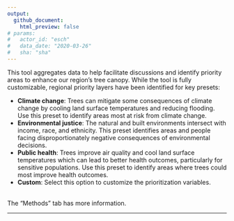 ```yaml
---
output: 
  github_document:
    html_preview: false
# params: 
#   actor_id: "esch" 
#   data_date: "2020-03-26"
#   sha: "sha"
---
```

This tool aggregates data to help facilitate discussions and identify priority areas to enhance our region’s tree canopy. While the tool is fully customizable, regional priority layers have been identified for key presets:

- **Climate change**: Trees can mitigate some consequences of climate change by cooling land surface temperatures and reducing flooding. Use this preset to identify areas most at risk from climate change.<br>
- **Environmental justice**: The natural and built environments intersect with income, race, and ethnicity. This preset identifies areas and people facing disproportionately negative consequences of environmental decisions.<br>
- **Public health**: Trees improve air quality and cool land surface temperatures which can lead to better health outcomes, particularly for sensitive populations. Use this preset to identify areas where trees could most improve health outcomes.
- **Custom**: Select this option to customize the prioritization variables.

<br>
The "Methods" tab has more information.
<hr>
